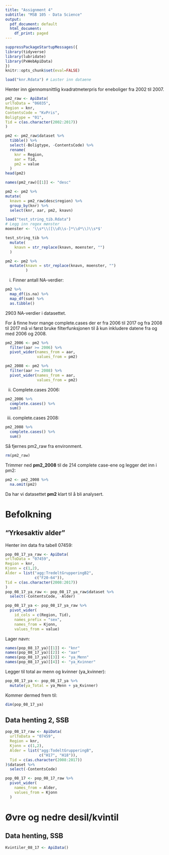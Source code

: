 ```yaml
---
title: "Assignment 4"
subtitle: "MSB 105 - Data Science"
output:
  pdf_document: default
  html_document:
    df_print: paged
---
```


```r
suppressPackageStartupMessages({
library(tidyverse)
library(lubridate)
library(PxWebApiData)
})
knitr::opts_chunk$set(eval=FALSE)
```


```r
load("knr.Rdata") # Laster inn dataene
```

Henter inn gjennomsnittlig kvadratmeterpris for eneboliger fra 2002 til 2007.

```r
pm2_raw <- ApiData(
urlToData = "06035",
Region = knr,
ContentsCode = "KvPris",
Boligtype = "01",
Tid = c(as.character(2002:2017))
)
```


```r
pm2 <- pm2_raw$dataset %>% 
  tibble() %>% 
  select(-Boligtype, -ContentsCode) %>% 
  rename(
    knr = Region,
    aar = Tid,
    pm2 = value
  )
head(pm2)
```

```r
names(pm2_raw)[[1]] <- "desc"
```


```r
pm2 <- pm2 %>%
mutate(
  knavn = pm2_raw$desc$region) %>% 
  group_by(knr) %>% 
  select(knr, aar, pm2, knavn)
```


```r
load("test_string_tib.Rdata")
# Legg inn regex mønster
moenster <- '\\s*\\([\\d\\s-]*\\d*\\)\\s*$'

test_string_tib %>% 
  mutate(
    knavn = str_replace(knavn, moenster, "")
  )
```

```r
pm2 <- pm2 %>% 
  mutate(knavn = str_replace(knavn, moenster, "")
         )
```


i. Finner antall NA-verdier:

```r
pm2 %>% 
  map_df(is.na) %>% 
  map_df(sum) %>% 
  as.tibble()
```

2903 NA-verdier i datasettet.

For å finne hvor mange complete.cases der er fra 2006 til 2017 og fra 2008 til 2017 må vi først bruke filterfunksjonen til å kun inkludere datene fra og med 2006 og 2008.

```r
pm2_2006 <- pm2 %>% 
  filter(aar >= 2006) %>% 
  pivot_wider(names_from = aar,
              values_from = pm2)
```

```r
pm2_2008 <- pm2 %>% 
  filter(aar >= 2008) %>% 
  pivot_wider(names_from = aar,
              values_from = pm2)
```

ii. Complete.cases 2006:

```r
pm2_2006 %>%
  complete.cases() %>% 
  sum()
```

iii. complete.cases 2008:

```r
pm2_2008 %>%
  complete.cases() %>% 
  sum()
```

Så fjernes pm2_raw fra environment.

```r
rm(pm2_raw)
```

Trimmer ned **pm2_2008** til de 214 complete case-ene og legger det inn i pm2:

```r
pm2 <- pm2_2008 %>% 
  na.omit(pm2)
```

Da har vi datasettet **pm2** klart til å bli analysert.



# Befolkning

## "Yrkesaktiv alder"

Henter inn data fra tabell 07459:

```r
pop_08_17_ya_raw <- ApiData(
urlToData = "07459",
Region = knr,
Kjonn = c(1,2),
Alder = list("agg:TredeltGrupperingB2", 
             c("F20-64")),
Tid = c(as.character(2008:2017))
)
pop_08_17_ya_raw <- pop_08_17_ya_raw$dataset %>% 
  select(-ContentsCode, -Alder)
```



```r
pop_08_17_ya <- pop_08_17_ya_raw %>% 
  pivot_wider(
    id_cols = c(Region, Tid),
    names_prefix = "sex",
    names_from = Kjonn,
    values_from = value)
```

Lager navn:

```r
names(pop_08_17_ya)[[1]] <- "knr"
names(pop_08_17_ya)[[2]] <- "aar"
names(pop_08_17_ya)[[3]] <- "ya_Menn"
names(pop_08_17_ya)[[4]] <- "ya_Kvinner"
```

Legger til total av menn og kvinner (ya_kvinner):

```r
pop_08_17_ya <- pop_08_17_ya %>% 
  mutate(ya_Total = ya_Menn + ya_Kvinner)
```

Kommer dermed frem til:

```r
dim(pop_08_17_ya)
```



## Data henting 2, SSB

```r
pop_08_17_raw <- ApiData(
  urlToData = "07459",
  Region = knr,
  Kjonn = c(1,2),
  Alder = list("agg:TodeltGrupperingB",
               c("H17", "H18")),
  Tid = c(as.character(2008:2017))
)$dataset %>% 
  select(-ContentsCode)
```



```r
pop_08_17 <- pop_08_17_raw %>% 
  pivot_wider(
    names_from = Alder,
    values_from = Kjonn
  )
```






# Øvre og nedre desil/kvintil


## Data henting, SSB

```r
Kvintiler_08_17 <- ApiData()
```











